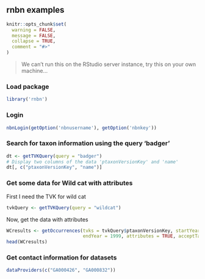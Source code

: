## rnbn examples

```r
knitr::opts_chunk$set(
  warning = FALSE,
  message = FALSE,
  collapse = TRUE,
  comment = "#>"
)
```

> We can't run this on the RStudio server instance, try this on your own machine...

### Load package

```r
library('rnbn')
```

### Login

```r
nbnLogin(getOption('nbnusername'), getOption('nbnkey'))
```

### Search for taxon information using the query 'badger'

```r
dt <- getTVKQuery(query = "badger")
# Display two columns of the data 'ptaxonVersionKey' and 'name'
dt[, c("ptaxonVersionKey", "name")]
```

### Get some data for Wild cat with attributes

First I need the TVK for wild cat

```r
tvkQuery <- getTVKQuery(query = "wildcat")
```

Now, get the data with attributes

```r
WCresults <- getOccurrences(tvks = tvkQuery$ptaxonVersionKey, startYear = 1999,
                            endYear = 1999, attributes = TRUE, acceptTandC = TRUE)
head(WCresults)
```

### Get contact information for datasets

```r
dataProviders(c("GA000426", "GA000832"))
```


